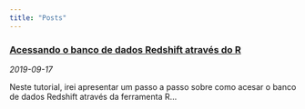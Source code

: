 ```yaml
---
title: "Posts" 
---
```


<!---
entries will follow this format:
<article>
<h3><a href=""> </a></h3>
<div class="summary">
<span><i class="fa fa-calendar"></i> _date_</span>
<p> ...</p>
<a class="btn btn-outline-primary btn-sm" href="">Full Post</a>
</div>
</article>
--->

<article>
<h3><a href="acessando_redshift_via_r.html">Acessando o banco de dados Redshift através do R</a></h3>
<div class="summary">
<span><i class="fa fa-calendar"></i> _2019-09-17_</span>
<p> Neste tutorial, irei apresentar um passo a passo sobre como acesar o banco de dados Redshift através da ferramenta R...</p>
</div>
</article>
